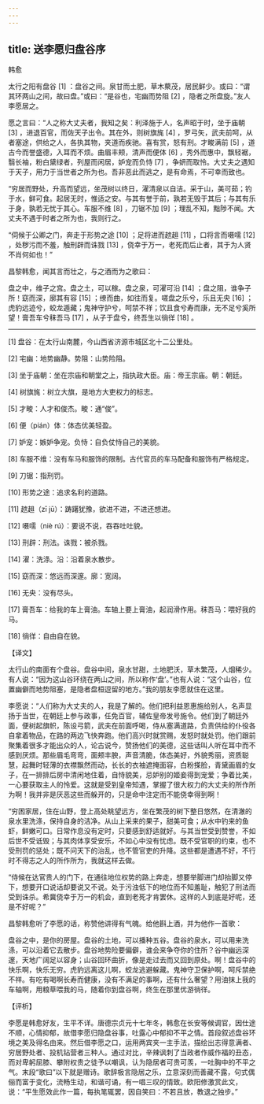 ```yaml
---
---
---
```

title: 送李愿归盘谷序
---




韩愈

太行之阳有盘谷 [1] ：盘谷之间。泉甘而土肥，草木藂茂，居民鲜少。或曰：“谓其环两山之间，故曰盘。”或曰：“是谷也，宅幽而势阻 [2] ，隐者之所盘旋。”友人李愿居之。

愿之言曰：“人之称大丈夫者，我知之矣：利泽施于人，名声昭于时，坐于庙朝 [3] ，进退百官，而佐天子出令。其在外，则树旗旄 [4] ，罗弓矢，武夫前呵，从者塞途，供给之人，各执其物，夹道而疾驰。喜有赏，怒有刑。才畯满前 [5] ，道古今而誉盛德，入耳而不烦。曲眉丰颊，清声而便体 [6] ，秀外而惠中，飘轻裾，翳长袖，粉白黛绿者，列屋而闲居，妒宠而负恃 [7] ，争妍而取怜。大丈夫之遇知于天子，用力于当世者之所为也。吾非恶此而逃之，是有命焉，不可幸而致也。

“穷居而野处，升高而望远，坐茂树以终日，濯清泉以自洁。采于山，美可茹；钓于水，鲜可食。起居无时，惟适之安。与其有誉于前，孰若无毁于其后；与其有乐于身，孰若无忧于其心。车服不维 [8] ，刀锯不加 [9] ；理乱不知，黜陟不闻。大丈夫不遇于时者之所为也，我则行之。

“伺候于公卿之门，奔走于形势之途 [10] ；足将进而趑趄 [11] ，口将言而嗫嚅 [12] ，处秽污而不羞，触刑辟而诛戮 [13] ，侥幸于万一，老死而后止者，其于为人贤不肖何如也！”

昌黎韩愈，闻其言而壮之，与之酒而为之歌曰：

盘之中，维子之宫。盘之土，可以稼。盘之泉，可濯可沿 [14] ；盘之阻，谁争子所！窈而深，廓其有容 [15] ；缭而曲，如往而复。嗟盘之乐兮，乐且无央 [16] ；虎豹远迹兮，蛟龙遁藏；鬼神守护兮，呵禁不祥；饮且食兮寿而康，无不足兮奚所望！膏吾车兮秣吾马 [17] ，从子于盘兮，终吾生以徜徉 [18] 。



* * *



[1] 盘谷：在太行山南麓，今山西省济源市城区北十二公里处。

[2] 宅幽：地势幽静。势阻：山势险阻。

[3] 坐于庙朝：坐在宗庙和朝堂之上，指执政大臣。庙：帝王宗庙。朝：朝廷。

[4] 树旗旄：树立大旗，是地方大吏权力的标志。

[5] 才畯：人才和俊杰。畯：通“俊”。

[6] 便（pián）体：体态优美轻盈。

[7] 妒宠：嫉妒争宠。负恃：自负仗恃自己的美貌。

[8] 车服不维：没有车马和服饰的限制。古代官员的车马配备和服饰有严格规定。

[9] 刀锯：指刑罚。

[10] 形势之途：追求名利的道路。

[11] 趑趄（zī jū）：踌躇犹豫，欲进不进，不进还想进。

[12] 嗫嚅（niè rú）：要说不说，吞吞吐吐貌。

[13] 刑辟：刑法。诛戮：被杀戮。

[14] 濯：洗涤。沿：沿着泉水散步。

[15] 窈而深：悠远而深邃。廓：宽阔。

[16] 无央：没有尽头。

[17] 膏吾车：给我的车上膏油。车轴上要上膏油，起润滑作用。秣吾马：喂好我的马。

[18] 徜徉：自由自在貌。

【译文】

太行山的南面有个盘谷。盘谷中间，泉水甘甜，土地肥沃，草木繁茂，人烟稀少。有人说：“因为这山谷环绕在两山之间，所以称作‘盘’。”也有人说：“这个山谷，位置幽僻而地势阻塞，是隐者盘桓逗留的地方。”我的朋友李愿就住在这里。

李愿说：“人们称为大丈夫的人，我是了解的。他们把利益恩惠施给别人，名声显扬于当世，在朝廷上参与政事，任免百官，辅佐皇帝发号施令。他们到了朝廷外面，便树起旗帜，陈设弓箭，武夫在前面呼喝，侍从塞满道路，负责供给的仆役各自拿着物品，在路的两边飞快奔跑。他们高兴时就赏赐，发怒时就处罚。他们跟前聚集着很多才能出众的人，论古说今，赞扬他们的美德，这些话叫人听在耳中而不感到厌烦。那些眉毛弯弯，面颊丰腴，声音清脆，体态美好，外貌秀丽，资质聪慧，起舞时轻薄的衣襟飘然而动，长长的衣袖遮掩面容，白粉搽脸，青黛画眉的女子，在一排排后房中清闲地住着，自恃貌美，忌妒别的姬妾得到宠爱；争着比美，一心要获取主人的怜爱。这就是受到皇帝知遇，掌握了很大权力的大丈夫的所作所为啊！我并非是厌恶这些而躲开的，只是命中注定而不能侥幸得到啊！

“穷困家居，住在山野，登上高处眺望远方，坐在繁茂的树下整日悠然，在清澈的泉水里洗涤，保持自身的洁净。从山上采来的果子，甜美可食；从水中钓来的鱼虾，鲜嫩可口。日常作息没有定时，只要感到舒适就好。与其当世受到赞誉，不如后世不受诋毁；与其肉体享受安乐，不如心中没有忧虑。既不受官职的约束，也不受刑罚的惩处；既不问天下的治乱，也不管官吏的升降。这些都是遭遇不好，不行时不得志之人的所作所为，我就这样去做。

“侍候在达官贵人的门下，在通往地位权势的路上奔走，想要举脚进门却抬脚又停下，想要开口说话却要说又不说。处于污浊低下的地位而不知羞耻，触犯了刑法而受到诛杀。希冀侥幸于万一的机会，直到老死才肯罢休。这样的人到底是好呢，还是不好呢？”

昌黎韩愈听了李愿的话，称赞他讲得有气魄。给他斟上酒，并为他作一首歌：

盘谷之中，是你的房屋。盘谷的土地，可以播种五谷。盘谷的泉水，可以用来洗涤，可以沿着它去散步。盘谷地势险要偏僻，谁会来争夺你的住所？谷中幽远深邃，天地广阔足以容身；山谷回环曲折，像是走过去而又回到原处。啊！盘谷中的快乐啊，快乐无穷。虎豹远离这儿啊，蛟龙逃避躲藏。鬼神守卫保护啊，呵斥禁绝不祥。有吃有喝啊长寿而健康，没有不满足的事啊，还有什么奢望？用油抹上我的车轴啊，用粮草喂我的马，随着你到盘谷啊，终生在那里优游徜徉。

【评析】

李愿是韩愈好友，生平不详。唐德宗贞元十七年冬，韩愈在长安等候调官，因仕途不顺，心情抑郁，故借李愿归隐盘谷事，吐露心中郁抑不平之情。首段叙述盘谷环境之美及得名由来。然后借李愿之口，运用两宾夹一主手法，描绘出志得意满者、穷居野处者、投机钻营者三种人。通过对比，辛辣讽刺了当政者作威作福的丑态，而对卑躬屈膝、攀附权贵之徒予以嘲讽，认为隐居者可贵可羡，一吐胸中的不平之气。末段“歌曰”以下就是赠诗。歌辞极言隐居之乐，立意深刻而善藏不露，句式偶俪而富于变化，流畅生动，和谐可诵，有一唱三叹的情致。欧阳修激赏此文，说：“平生愿效此作一篇，每执笔辄罢，因自笑曰：不若且放，教退之独步。”